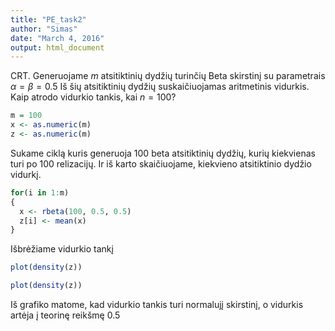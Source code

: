 ```yaml
---
title: "PE_task2"
author: "Simas"
date: "March 4, 2016"
output: html_document
---
```



CRT. Generuojame $m$ atsitiktinių dydžių turinčių Beta skirstinį su parametrais $\alpha=\beta=0.5$ 
Iš šių atsitiktinių dydžių suskaičiuojamas aritmetinis vidurkis. 
Kaip atrodo vidurkio tankis, kai $n=100$?
```r
m = 100
x <- as.numeric(m)
z <- as.numeric(m)
```
Sukame ciklą kuris generuoja 100 beta atsitiktinių dydžių, 
kurių kiekvienas turi po 100 relizacijų. Ir iš karto skaičiuojame, kiekvieno atsitiktinio dydžio vidurkį.
```r
for(i in 1:m)
{
  x <- rbeta(100, 0.5, 0.5)
  z[i] <- mean(x)
}
```
Išbrėžiame vidurkio tankį
```r
plot(density(z))
```

```r
plot(density(z))
```
Iš grafiko matome, kad vidurkio tankis turi normalujį skirstinį, o vidurkis artėja į teorinę reikšmę 0.5
